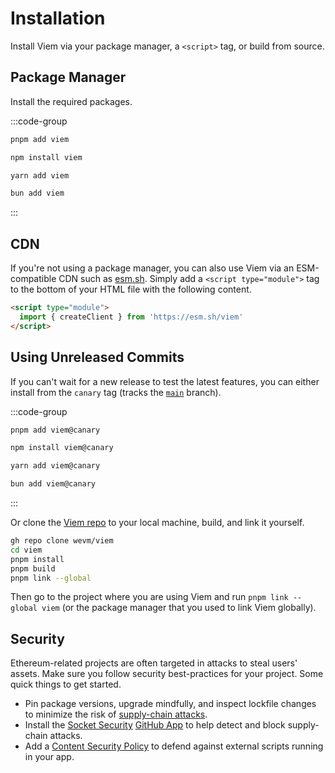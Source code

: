 # Installation

Install Viem via your package manager, a `<script>` tag, or build from source.

## Package Manager

Install the required packages.

:::code-group
```bash [pnpm]
pnpm add viem
```

```bash [npm]
npm install viem
```

```bash [yarn]
yarn add viem
```

```bash [bun]
bun add viem
```
:::

## CDN

If you're not using a package manager, you can also use Viem via an ESM-compatible CDN such as [esm.sh](https://esm.sh). Simply add a `<script type="module">` tag to the bottom of your HTML file with the following content.

```html
<script type="module">
  import { createClient } from 'https://esm.sh/viem'
</script>
```

## Using Unreleased Commits

If you can't wait for a new release to test the latest features, you can either install from the `canary` tag (tracks the [`main`](https://github.com/wevm/viem/tree/main) branch).

:::code-group
```bash [pnpm]
pnpm add viem@canary
```

```bash [npm]
npm install viem@canary
```

```bash [yarn]
yarn add viem@canary
```

```bash [bun]
bun add viem@canary
```
:::

Or clone the [Viem repo](https://github.com/wevm/viem) to your local machine, build, and link it yourself.

```bash
gh repo clone wevm/viem
cd viem
pnpm install
pnpm build
pnpm link --global
```

Then go to the project where you are using Viem and run `pnpm link --global viem` (or the package manager that you used to link Viem globally).

## Security

Ethereum-related projects are often targeted in attacks to steal users' assets. Make sure you follow security best-practices for your project. Some quick things to get started.

- Pin package versions, upgrade mindfully, and inspect lockfile changes to minimize the risk of [supply-chain attacks](https://nodejs.org/en/guides/security/#supply-chain-attacks).
- Install the [Socket Security](https://socket.dev) [GitHub App](https://github.com/apps/socket-security) to help detect and block supply-chain attacks.
- Add a [Content Security Policy](https://cheatsheetseries.owasp.org/cheatsheets/Content_Security_Policy_Cheat_Sheet.html) to defend against external scripts running in your app.

